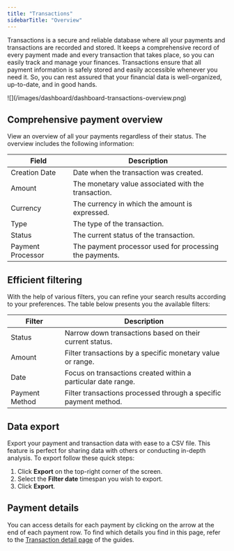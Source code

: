 ```yaml
---
title: "Transactions"
sidebarTitle: "Overview"
---
```


Transactions is a secure and reliable database where all your payments and transactions are recorded and stored. It keeps a comprehensive record of every payment made and every transaction that takes place, so you can easily track and manage your finances. Transactions ensure that all payment information is safely stored and easily accessible whenever you need it. So, you can rest assured that your financial data is well-organized, up-to-date, and in good hands.

<Frame>![](/images/dashboard/dashboard-transactions-overview.png)</Frame>

## Comprehensive payment overview

View an overview of all your payments regardless of their status. The overview includes the following information:

| Field               | Description                                            |
|---------------------|--------------------------------------------------------|
| Creation Date       | Date when the transaction was created.                 |
| Amount              | The monetary value associated with the transaction.    |
| Currency            | The currency in which the amount is expressed.         |
| Type                | The type of the transaction.                           |
| Status              | The current status of the transaction.                 |
| Payment Processor   | The payment processor used for processing the payments.|


## Efficient filtering

With the help of various filters, you can refine your search results according to your preferences. The table below presents you the available filters:

| Filter            | Description                                                    |
|-------------------|----------------------------------------------------------------|
| Status            | Narrow down transactions based on their current status.         |
| Amount            | Filter transactions by a specific monetary value or range.      |
| Date              | Focus on transactions created within a particular date range.   |
| Payment Method    | Filter transactions processed through a specific payment method.|


## Data export

Export your payment and transaction data with ease to a CSV file. This feature is perfect for sharing data with others or conducting in-depth analysis. To export follow these quick steps:

1. Click **Export** on the top-right corner of the screen.
2. Select the **Filter date** timespan you wish to export.
3. Click **Export**.

## Payment details

You can access details for each payment by clicking on the arrow at the end of each payment row. To find which details you find in this page, refer to the [Transaction detail page](./transaction-details) of the guides.